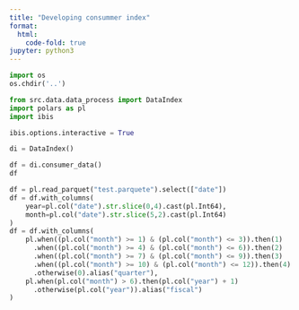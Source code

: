 ```yaml
---
title: "Developing consummer index"
format:
  html:
    code-fold: true
jupyter: python3
---
```


```python
import os 
os.chdir('..')
```

```python
from src.data.data_process import DataIndex
import polars as pl
import ibis

ibis.options.interactive = True
```

```python
di = DataIndex()
```

```python
df = di.consumer_data()
df

```

```python
df = pl.read_parquet("test.parquete").select(["date"])
df = df.with_columns(
    year=pl.col("date").str.slice(0,4).cast(pl.Int64),
    month=pl.col("date").str.slice(5,2).cast(pl.Int64)
)
df = df.with_columns(
    pl.when((pl.col("month") >= 1) & (pl.col("month") <= 3)).then(1)
      .when((pl.col("month") >= 4) & (pl.col("month") <= 6)).then(2)
      .when((pl.col("month") >= 7) & (pl.col("month") <= 9)).then(3)
      .when((pl.col("month") >= 10) & (pl.col("month") <= 12)).then(4)
      .otherwise(0).alias("quarter"),
    pl.when(pl.col("month") > 6).then(pl.col("year") + 1)
      .otherwise(pl.col("year")).alias("fiscal")
)
```
